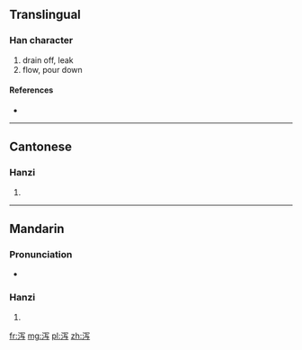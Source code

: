 {{also|瀉}}
==Translingual==

===Han character===
{{Han char|rn=85|rad=水|as=05|sn=8|four=|canj=水月卜一 (EBYM)}}

# drain off, leak
# flow, pour down

====References====
* {{Han ref|kx=0619.121|hdz=31595.020|uh=6CFB|ud=27899}}

----

==Cantonese==

===Hanzi===
{{yue-hanzi|jyut=|y=se3|tra=瀉}}

# {{defn|lang=yue|sort=水05}}

----

==Mandarin==

===Pronunciation===
* {{audio|Zh-xiè.ogg|Audio|lang=cmn}}

===Hanzi===
{{cmn-hanzi|tra=瀉|pin=[[bō]] ([[bo1]]), [[xiè]] ([[xie4]])|wg=po<sup>1</sup>, hsieh<sup>4</sup>}}

# {{defn|lang=cmn|sort=水05}}

[[fr:泻]]
[[mg:泻]]
[[pl:泻]]
[[zh:泻]]